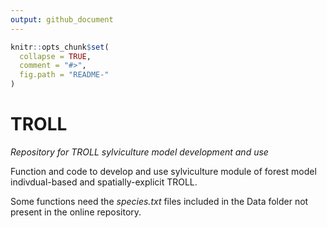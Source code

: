 ```yaml
---
output: github_document
---
```


```r
knitr::opts_chunk$set(
  collapse = TRUE,
  comment = "#>",
  fig.path = "README-"
)
```

# TROLL

*Repository for TROLL sylviculture model development and use*

Function and code to develop and use sylviculture module of forest model indivdual-based and spatially-explicit TROLL.

Some functions need the *species.txt* files included in the Data folder not present in the online repository.
